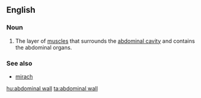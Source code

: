 ==English==
{{wikipedia}}
===Noun===
{{en-noun|sg=[[abdominal]] [[wall]]}}

#The layer of [[muscle]]s that surrounds the [[abdominal cavity]] and contains the abdominal organs.

===See also===
*[[mirach]]

[[hu:abdominal wall]]
[[ta:abdominal wall]]